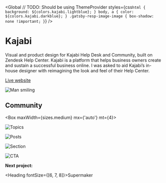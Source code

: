 
<SEO title="Kajabi" />

<Global
  // TODO: Should be using ThemeProvider
  styles={css`
    html {
      background: ${colors.kajabi.lightblue};
    }
    body,
    a {
      color: ${colors.kajabi.darkblue};
    }
    .gatsby-resp-image-image {
      box-shadow: none !important;
    }
  `}
/>

<Container>

# Kajabi

Visual and product design for Kajabi Help Desk and Community, built on Zendesk Help Center. Kajabi is a platform that helps business owners create and sustain a successful business online. I was asked to aid Kajabi&rsquo;s in-house designer with reimagining the look and feel of their Help Center.

[Live website](https://help.kajabi.com/hc/en-us)

</Container>

<Container width={sizes.small}>

![Man smiling](../../images/kajabi/kajabi-welcome-alt.png)

</Container>

<!-- /// NEW SECTION \\\ -->

<Container text>

## Community

</Container>

<Container width={sizes.large}>

<Box maxWidth={sizes.medium} mx={'auto'} mt={4}>

![Topics](../../images/kajabi/community-topics.jpg)

![Posts](../../images/kajabi/community-posts.jpg)

![Section](../../images/kajabi/section.jpg)

![CTA](../../images/kajabi/cta.png)

</Box>

</Container>

<!-- /// NEXT PROJECT \\\ -->

<Container text>

**Next project:**

<Link to='/project/supermaker'>

<Heading fontSize={[6, 7, 8]}>Supermaker</Heading>

</Link>

</Container>
